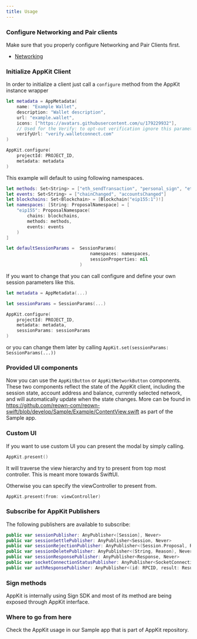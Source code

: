 ```yaml
---
title: Usage
---
```



### Configure Networking and Pair clients

Make sure that you properly configure Networking and Pair Clients first.

- [Networking](/advanced/api/core/relay)

### Initialize AppKit Client

In order to initialize a client just call a `configure` method from the AppKit instance wrapper

```swift
let metadata = AppMetadata(
    name: "Example Wallet",
    description: "Wallet description",
    url: "example.wallet",
    icons: ["https://avatars.githubusercontent.com/u/179229932"],
    // Used for the Verify: to opt-out verification ignore this parameter
    verifyUrl: "verify.walletconnect.com"
)

AppKit.configure(
    projectId: PROJECT_ID,
    metadata: metadata
)
```

<CloudBanner />

This example will default to using following namespaces.

```swift
let methods: Set<String> = ["eth_sendTransaction", "personal_sign", "eth_signTypedData"]
let events: Set<String> = ["chainChanged", "accountsChanged"]
let blockchains: Set<Blockchain> = [Blockchain("eip155:1")!]
let namespaces: [String: ProposalNamespace] = [
    "eip155": ProposalNamespace(
        chains: blockchains,
        methods: methods,
        events: events
    )
]

let defaultSessionParams =  SessionParams(
                                namespaces: namespaces,
                                sessionProperties: nil
                            )
```

If you want to change that you can call configure and define your own session parameters like this.

```swift
let metadata = AppMetadata(...)

let sessionParams = SessionParams(...)

AppKit.configure(
    projectId: PROJECT_ID,
    metadata: metadata,
    sessionParams: sessionParams
)
```

or you can change them later by calling `AppKit.set(sessionParams: SessionParams(...))`

### Provided UI components

Now you can use the `AppKitButton` or `AppKitNetworkButton` components. These two components reflect the state of the AppKit client,
including the session state, account address and balance, currently selected network, and will automatically update when the state changes.
More can be found in https://github.com/reown-com/reown-swift/blob/develop/Sample/Example/ContentView.swift as part of the Sample app.

### Custom UI

If you want to use custom UI you can present the modal by simply calling.

```swift
AppKit.present()
```

It will traverse the view hierarchy and try to present from top most controller. This is meant more towards SwiftUI.

Otherwise you can specify the viewController to present from.

```swift
AppKit.present(from: viewController)
```

### Subscribe for AppKit Publishers

The following publishers are available to subscribe:

```swift
public var sessionPublisher: AnyPublisher<[Session], Never>
public var sessionSettlePublisher: AnyPublisher<Session, Never>
public var sessionRejectionPublisher: AnyPublisher<(Session.Proposal, Reason), Never>
public var sessionDeletePublisher: AnyPublisher<(String, Reason), Never>
public var sessionResponsePublisher: AnyPublisher<Response, Never>
public var socketConnectionStatusPublisher: AnyPublisher<SocketConnectionStatus, Never>
public var authResponsePublisher: AnyPublisher<(id: RPCID, result: Result<(Session?, [Cacao]), AuthError>), Never>
```

### Sign methods

AppKit is internally using Sign SDK and most of its method are being exposed through AppKit interface.

### Where to go from here

Check the AppKit usage in our Sample app that is part of AppKit repository.
